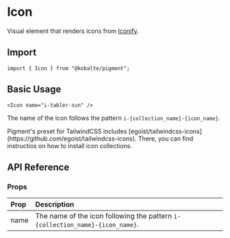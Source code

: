 
# Icon

Visual element that renders icons from [Iconify](https://iconify.design/).

## Import

```tsx
import { Icon } from "@kobalte/pigment";
```

## Basic Usage 

<Preview>
  <WithBasicUsage />
</Preview>

```tsx
<Icon name="i-tabler-sun" />
```

The name of the icon follows the pattern `i-{collection_name}-{icon_name}`.

<Alert class="[&>p]:!m-0">
  Pigment's preset for TailwindCSS includes 
  [egoist/tailwindcss-icons](https://github.com/egoist/tailwindcss-icons).
  There, you can find instructios on how to install icon collections.
</Alert>

## API Reference

### Props

| Prop | Description                                                                   |
| :--- | :---------------------------------------------------------------------------- |
| name | The name of the icon following the pattern `i-{collection_name}-{icon_name}`. |